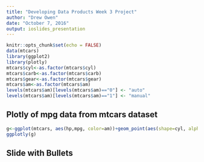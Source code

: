 ---
title: "Developing Data Products Week 3 Project"
author: "Drew Owen"
date: "October 7, 2016"
output: ioslides_presentation
---

```{r setup, include=FALSE}
knitr::opts_chunk$set(echo = FALSE)
data(mtcars)
library(ggplot2)
library(plotly)
mtcars$cyl<-as.factor(mtcars$cyl)
mtcars$carb<-as.factor(mtcars$carb)
mtcars$gear<-as.factor(mtcars$gear)
mtcars$am<-as.factor(mtcars$am)
levels(mtcars$am)[levels(mtcars$am)=="0"] <- "auto"
levels(mtcars$am)[levels(mtcars$am)=="1"] <- "manual"
```

## Plotly of mpg data from mtcars dataset
```{r}
g<-ggplot(mtcars, aes(hp,mpg, color=am))+geom_point(aes(shape=cyl, alpha = gear))
ggplotly(g)
```
## Slide with Bullets
